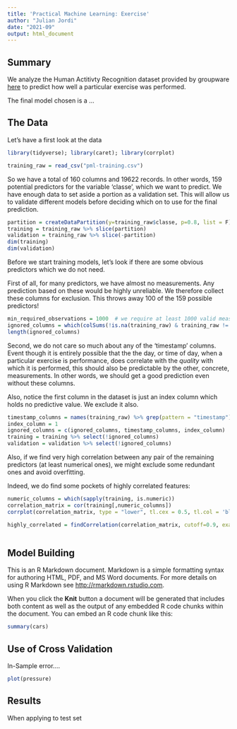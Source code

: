```yaml
---
title: 'Practical Machine Learning: Exercise'
author: "Julian Jordi"
date: "2021-09"
output: html_document
---
```


## Summary
We analyze the Human Actitivty Recognition dataset provided by groupware  [here](http://web.archive.org/web/20161224072740/http:/groupware.les.inf.puc-rio.br/har) to predict how well a particular exercise was performed.

The final model chosen is a ...

## The Data
Let's have a first look at the data
```r
library(tidyverse); library(caret); library(corrplot)
```
```r
training_raw = read_csv("pml-training.csv")
```


So we have a total of 160 columns and 19622 records. In other words, 159 potential predictors for the variable 'classe', which we want to predict.
We have enough data to set aside a portion as a validation set. This will allow us to validate different models before deciding which on to use for the final prediction.

```r

partition = createDataPartition(y=training_raw$classe, p=0.8, list = F)
training = training_raw %>% slice(partition)
validation = training_raw %>% slice(-partition)
dim(training)
dim(validation)
```

Before we start training models, let's look if there are some obvious predictors which we do not need.

First of all, for many predictors, we have almost no measurements. Any prediction based on these would be highly unreliable. We therefore collect these columns for exclusion. This throws away 100 of the 159 possible predictors!

```r
min_required_observations = 1000  # we require at least 1000 valid measurements for a predictor to be included
ignored_columns = which(colSums(!is.na(training_raw) & training_raw != "") < min_required_observations)
length(ignored_columns)
```

Second, we do not care so much about any of the 'timestamp' columns. Event though it is entirely possible that the the day, or time of day, when a particular exercise is performance, does correlate with the _quality_ with which it is performed, this should also be predictable by the other, concrete, measurements. In other words, we should get a good prediction even without these columns.

Also, notice the first column in the dataset is just an index column which holds no predictive value. We exclude it also.

```r
timestamp_columns = names(training_raw) %>% grep(pattern = "timestamp")
index_column = 1
ignored_columns = c(ignored_columns, timestamp_columns, index_column)
training = training %>% select(!ignored_columns)
validation = validation %>% select(!ignored_columns)
```

Also, if we find very high correlation between any pair of the remaining predictors (at least numerical ones), we might exclude some redundant ones and avoid overfitting.

Indeed, we do find some pockets of highly correlated features:

```r
numeric_columns = which(sapply(training, is.numeric))
correlation_matrix = cor(training[,numeric_columns])
corrplot(correlation_matrix, type = "lower", tl.cex = 0.5, tl.col = 'black')
```


```r
highly_correlated = findCorrelation(correlation_matrix, cutoff=0.9, exact=TRUE)

```

```r


```


## Model Building

This is an R Markdown document. Markdown is a simple formatting syntax for authoring HTML, PDF, and MS Word documents. For more details on using R Markdown see <http://rmarkdown.rstudio.com>.

When you click the **Knit** button a document will be generated that includes both content as well as the output of any embedded R code chunks within the document. You can embed an R code chunk like this:

```r
summary(cars)
```

## Use of Cross Validation

In-Sample error....

```r
plot(pressure)
```

## Results
When applying to test set